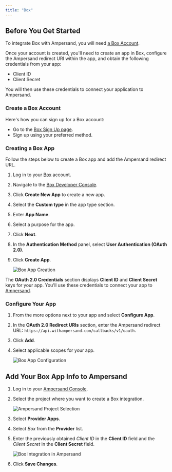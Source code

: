 ```yaml
---
title: "Box"
---
```


## Before You Get Started

To integrate Box with Ampersand, you will need [a Box Account](https://account.box.com/signup/).

Once your account is created, you'll need to create an app in Box, configure the Ampersand redirect URI within the app, and obtain the following credentials from your app:

- Client ID
- Client Secret

You will then use these credentials to connect your application to Ampersand.

### Create a Box Account

Here's how you can sign up for a Box account:

- Go to the [Box Sign Up page](https://account.box.com/signup/).
- Sign up using your preferred method.

### Creating a Box App

Follow the steps below to create a Box app and add the Ampersand redirect URL.

1. Log in to your [Box](https://account.box.com/login) account.
2. Navigate to the [Box Developer Console](https://app.box.com/developers/console).
3. Click **Create New App** to create a new app.
4. Select the **Custom type** in the app type section.
5. Enter **App Name**.
6. Select a purpose for the app.
7. Click **Next**.
8. In the **Authentication Method** panel, select **User Authentication (OAuth 2.0)**.
9. Click **Create App**.

   ![Box App Creation](/images/3d26068-box1.gif)

The **OAuth 2.0 Credentials** section displays **Client ID** and **Client Secret** keys for your app. You'll use these credentials to connect your app to [Ampersand](https://docs.withampersand.com/docs/box#add-your-box-app-info-to-ampersand).

### Configure Your App

1. From the more options next to your app and select **Configure App**.
2. In the **OAuth 2.0 Redirect URIs** section, enter the Ampersand redirect URL: `https://api.withampersand.com/callbacks/v1/oauth`.
3. Click **Add**.
4. Select applicable scopes for your app.

   ![Box App Configuration](/images/57a8db3-box2.gif)

## Add Your Box App Info to Ampersand

1. Log in to your [Ampersand Console](https://console.withampersand.com).
2. Select the project where you want to create a Box integration.

   ![Ampersand Project Selection](/images/dd47b7a-Ampersand.png)

3. Select **Provider Apps**.
4. Select _Box_ from the **Provider** list.
5. Enter the previously obtained _Client ID_ in the **Client ID** field and the _Client Secret_ in the **Client Secret** field.

   ![Box Integration in Ampersand](/images/c5dcec5-box3.gif)

6. Click **Save Changes**.

